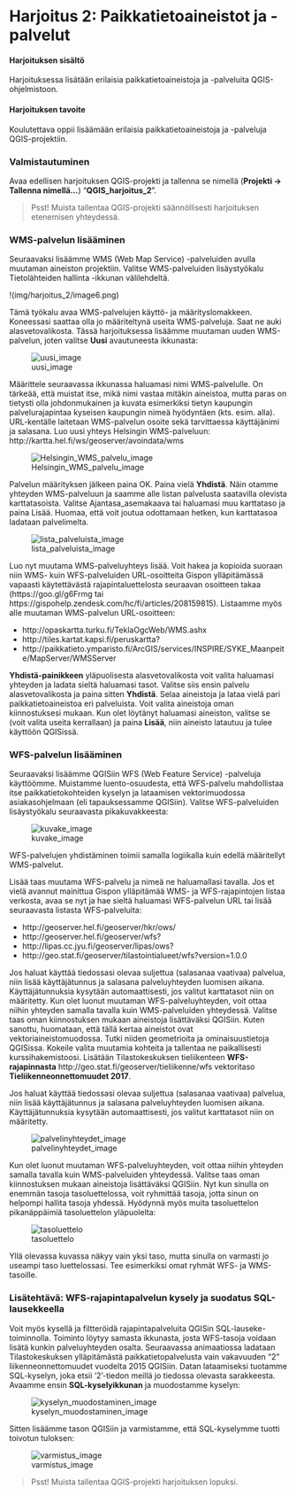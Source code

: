 # Harjoitus 2: Paikkatietoaineistot ja -palvelut

#### Harjoituksen sisältö
Harjoituksessa lisätään erilaisia paikkatietoaineistoja ja -palveluita QGIS-ohjelmistoon.

#### Harjoituksen tavoite
Koulutettava oppii lisäämään erilaisia paikkatietoaineistoja ja -palveluja QGIS-projektiin.


### Valmistautuminen
Avaa edellisen harjoituksen QGIS-projekti ja tallenna se nimellä (**Projekti → Tallenna nimellä…**) “**QGIS_harjoitus_2**”.

> Psst! Muista tallentaa QGIS-projekti säännöllisesti harjoituksen etenemisen yhteydessä.


### WMS-palvelun lisääminen
Seuraavaksi lisäämme WMS (Web Map Service) -palveluiden avulla muutaman aineiston projektiin. Valitse WMS-palveluiden lisäystyökalu Tietolähteiden hallinta -ikkunan välilehdeltä.

!(img/harjoitus_2/image6.png)

Tämä työkalu avaa WMS-palvelujen käyttö- ja määrityslomakkeen. Koneessasi saattaa olla jo määriteltynä useita WMS-palveluja. Saat ne auki alasvetovalikosta.
Tässä harjoituksessa lisäämme muutaman uuden WMS-palvelun, joten valitse **Uusi** avautuneesta ikkunasta:

![uusi_image](img/harjoitus_2/image2.png)

Määrittele seuraavassa ikkunassa haluamasi nimi WMS-palvelulle. On tärkeää, että muistat itse, mikä nimi vastaa mitäkin aineistoa, mutta paras on tietysti olla johdonmukainen ja kuvata esimerkiksi tietyn kaupungin palvelurajapintaa kyseisen kaupungin nimeä hyödyntäen (kts. esim. alla). 
URL-kentälle laitetaan WMS-palvelun osoite sekä tarvittaessa käyttäjänimi ja salasana. 
Luo uusi yhteys Helsingin WMS-palveluun:
http://kartta.hel.fi/ws/geoserver/avoindata/wms

![Helsingin_WMS_palvelu_image](img/harjoitus_2/image4.png)

Palvelun määrityksen jälkeen paina OK. Paina vielä **Yhdistä**. Näin otamme yhteyden WMS-palveluun ja saamme alle listan palvelusta saatavilla olevista karttatasoista. Valitse Ajantasa_asemakaava tai haluamasi muu karttataso ja paina Lisää. Huomaa, että voit joutua odottamaan hetken, kun karttatasoa ladataan palvelimelta.

![lista_palveluista_image](img/harjoitus_2/image3.png)

Luo nyt muutama WMS-palveluyhteys lisää. Voit hakea ja kopioida suoraan niin WMS- kuin WFS-palveluiden URL-osoitteita Gispon ylläpitämässä vapaasti käytettävästä rajapintaluettelosta seuraavan osoitteen takaa (https://goo.gl/g6Frmg tai https://gispohelp.zendesk.com/hc/fi/articles/208159815). 
Listaamme myös alle muutaman WMS-palvelun URL-osoitteen:

- http://opaskartta.turku.fi/TeklaOgcWeb/WMS.ashx 
- http://tiles.kartat.kapsi.fi/peruskartta? 
- http://paikkatieto.ymparisto.fi/ArcGIS/services/INSPIRE/SYKE_Maanpeite/MapServer/WMSServer

**Yhdistä-painikkeen** yläpuolisesta alasvetovalikosta voit valita haluamasi yhteyden ja ladata sieltä haluamasi tasot. Valitse siis ensin palvelu alasvetovalikosta ja paina sitten **Yhdistä**. 
Selaa aineistoja ja lataa vielä pari paikkatietoaineistoa eri palveluista. Voit valita aineistoja oman kiinnostuksesi mukaan. Kun olet löytänyt haluamasi aineiston, valitse se (voit valita useita kerrallaan) ja paina **Lisää**, niin aineisto latautuu ja tulee käyttöön QGISissä. 

### WFS-palvelun lisääminen
Seuraavaksi lisäämme QGISiin WFS (Web Feature Service) -palveluja käyttöömme.  Muistamme luento-osuudesta, että WFS-palvelu mahdollistaa itse paikkatietokohteiden kyselyn ja lataamisen vektorimuodossa asiakasohjelmaan (eli tapauksessamme QGISiin). Valitse WFS-palveluiden lisäystyökalu seuraavasta pikakuvakkeesta:

![kuvake_image](img/harjoitus_2/image1.png)

WFS-palvelujen yhdistäminen toimii samalla logiikalla kuin edellä määritellyt WMS-palvelut.

Lisää taas muutama WFS-palvelu ja nimeä ne haluamallasi tavalla. Jos et vielä avannut mainittua Gispon ylläpitämää WMS- ja WFS-rajapintojen listaa verkosta, avaa se nyt ja hae sieltä haluamasi WFS-palvelun URL tai lisää seuraavasta listasta WFS-palveluita:

- http://geoserver.hel.fi/geoserver/hkr/ows/ 
- http://geoserver.hel.fi/geoserver/wfs?
- http://lipas.cc.jyu.fi/geoserver/lipas/ows?
- http://geo.stat.fi/geoserver/tilastointialueet/wfs?version=1.0.0

Jos haluat käyttää tiedossasi olevaa suljettua (salasanaa vaativaa) palvelua, niin lisää käyttäjätunnus ja salasana palveluyhteyden luomisen aikana. Käyttäjätunnuksia kysytään automaattisesti, jos valitut karttatasot niin on määritetty.
Kun olet luonut muutaman WFS-palveluyhteyden, voit ottaa niihin yhteyden samalla tavalla kuin WMS-palveluiden yhteydessä. Valitse taas oman kiinnostuksen mukaan aineistoja lisättäväksi QGISiin.
Kuten sanottu, huomataan, että tällä kertaa aineistot ovat vektoriaineistomuodossa. Tutki niiden geometrioita ja ominaisuustietoja QGISissa. Kokeile valita muutamia kohteita ja tallentaa ne paikallisesti kurssihakemistoosi.
Lisätään Tilastokeskuksen tieliikenteen **WFS-rajapinnasta** http://geo.stat.fi/geoserver/tieliikenne/wfs vektoritaso **Tieliikenneonnettomuudet 2017**. 

Jos haluat käyttää tiedossasi olevaa suljettua (salasanaa vaativaa) palvelua, niin lisää käyttäjätunnus ja salasana palveluyhteyden luomisen aikana. Käyttäjätunnuksia kysytään automaattisesti, jos valitut karttatasot niin on määritetty.

![palvelinyhteydet_image](img/harjoitus_2/image5.png)

Kun olet luonut muutaman WFS-palveluyhteyden, voit ottaa niihin yhteyden samalla tavalla kuin WMS-palveluiden yhteydessä. Valitse taas oman kiinnostuksen mukaan aineistoja lisättäväksi QGISiin. 
Nyt kun sinulla on enemmän tasoja tasoluettelossa, voit ryhmittää tasoja, jotta sinun on helpompi hallita tasoja yhdessä. Hyödynnä myös muita tasoluettelon pikanäppäimiä tasoluettelon yläpuolelta:

![tasoluettelo](img/harjoitus_2/image10.png)

Yllä olevassa kuvassa näkyy vain yksi taso, mutta sinulla on varmasti jo useampi taso luettelossasi. Tee esimerkiksi omat ryhmät WFS- ja WMS-tasoille.

### Lisätehtävä: WFS-rajapintapalvelun kysely ja suodatus SQL-lausekkeella
Voit myös kysellä ja filtteröidä rajapintapalveluita QGISin SQL-lauseke-toiminnolla. Toiminto löytyy samasta ikkunasta, josta WFS-tasoja voidaan lisätä kunkin palveluyhteyden osalta. Seuraavassa animaatiossa ladataan Tilastokeskuksen ylläpitämästä paikkatietopalvelusta vain vakavuuden “2” liikenneonnettomuudet vuodelta 2015 QGISiin. 
Datan lataamiseksi tuotamme SQL-kyselyn, joka etsii '2'-tiedon meillä jo tiedossa olevasta sarakkeesta. Avaamme ensin **SQL-kyselyikkunan** ja muodostamme kyselyn:

![kyselyn_muodostaminen_image](img/harjoitus_2/image9.gif)

Sitten lisäämme tason QGISiin ja varmistamme, että SQL-kyselymme tuotti toivotun tuloksen:

![varmistus_image](img/harjoitus_2/image7.gif)

> Psst! Muista tallentaa QGIS-projekti harjoituksen lopuksi.


